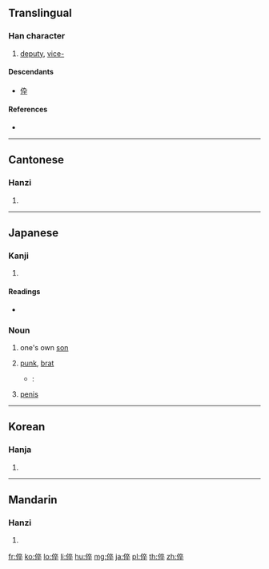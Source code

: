 {{also|伜}}
==Translingual==

===Han character===
{{Han char|rn=9|rad=人|as=08|sn=10|four=2024<sub>8</sub>|canj=人卜人十 (OYOJ)|ids=⿰[[亻]][[卒]]}}

# [[deputy]], [[vice-]]

====Descendants====
* [[伜]]

====References====
* {{Han ref|kx=0107.080|dkj=00750|dj=0227.180|hdz=10182.110|uh=5005|ud=20485|bh=D0C9|bd=53449}}

----

==Cantonese==

===Hanzi===
{{yue-hanzi|jyut=[[ceoi3]], [[zeot1]]|y=cheui3, jeut1}}

# {{defn|lang=yue|sort=人08}}

----

==Japanese==

===Kanji===
{{ja-kanji|grade=|rs=人08}}

# {{defn|lang=ja|sort=人08}}

====Readings====
* {{ja-readings|on=[[さい]] (sai), [[そつ]] (sotsu)|kun=[[せがれ]] (segare)}}

===Noun===
{{ja-noun|せがれ}}

# {{context|humble|lang=ja|sort=せがれ}} one's own [[son]]
# [[punk]], [[brat]]
#* {{RQ:Botchan}}:
#*: {{ja-usex|この質屋に勘太郎という十三四の'''倅'''が居た。|この しちや に かんたろう と いう じゅう さん よん の '''せがれ''' が いた。|This shopkeeper's son was a boy about 13 or 14 years old named Kantaro. Kantaro was, it happens, a [[mollycoddle]]. }}
# {{context|colloquial|lang=ja|sort=せがれ}} [[penis]]
----

==Korean==

===Hanja===
{{ko-hanja|hangeul=쉬|rv=swi|mr=swi}}

# {{defn|lang=ko|sort=人08}}

----

==Mandarin==

===Hanzi===
{{cmn-hanzi|pin=[[cuì]] ([[cui4]])|wg=ts'ui<sup>4</sup>}}

# {{defn|lang=cmn|sort=人08}}

[[fr:倅]]
[[ko:倅]]
[[lo:倅]]
[[li:倅]]
[[hu:倅]]
[[mg:倅]]
[[ja:倅]]
[[pl:倅]]
[[th:倅]]
[[zh:倅]]